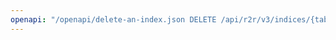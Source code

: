 ---
openapi: "/openapi/delete-an-index.json DELETE /api/r2r/v3/indices/{table_name}/{index_name}"
---
